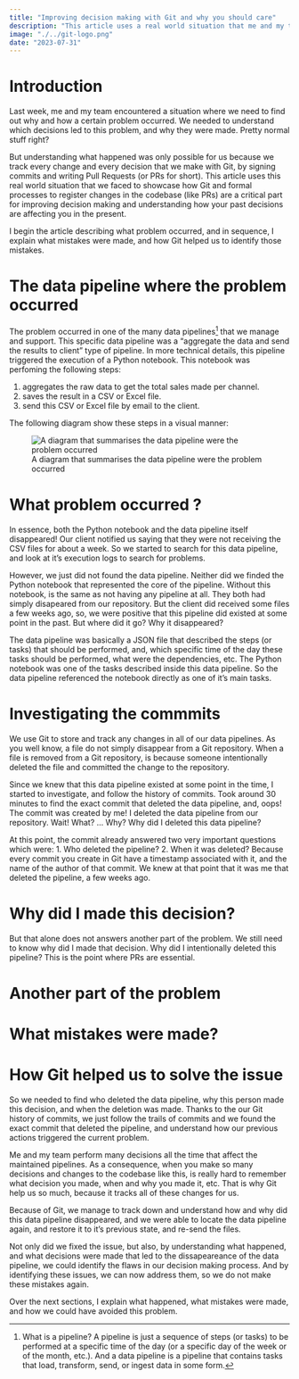 ```yaml
---
title: "Improving decision making with Git and why you should care"
description: "This article uses a real world situation that me and my team encountered to show how you can improve decision making in your team by tracking the decisions you make with Git"
image: "./../git-logo.png"
date: "2023-07-31"
---
```


# Introduction

Last week, me and my team encountered a situation where we need to find out why and how
a certain problem occurred. We needed to understand which decisions led
to this problem, and why they were made. Pretty normal stuff right?

But understanding what happened was only possible for us because we track every change and every decision that we make with Git,
by signing commits and writing Pull Requests (or PRs for short). This article uses this real world situation that we faced
to showcase how Git and formal processes to register changes in the codebase (like PRs) are a critical part for
improving decision making and understanding how your past decisions are affecting you in the present.

I begin the article describing what problem occurred, and in sequence, I explain what mistakes were made, and how Git helped
us to identify those mistakes.

# The data pipeline where the problem occurred

The problem occurred in one of the many data pipelines[^what-is-pipelines] that we manage and support. This specific data pipeline was a
"aggregate the data and send the results to client" type of pipeline. In more technical details, this pipeline
triggered the execution of a Python notebook. This notebook was perfoming the following steps:


[^what-is-pipelines]: What is a pipeline? A pipeline is just a sequence of steps (or tasks)
to be performed at a specific time of the day (or a specific day of the week or of the month, etc.).
And a data pipeline is a pipeline that contains tasks that load, transform, send, or ingest data in some form.


1. aggregates the raw data to get the total sales made per channel.
2. saves the result in a CSV or Excel file.
3. send this CSV or Excel file by email to the client.

The following diagram show these steps in a visual manner: 

![A diagram that summarises the data pipeline were the problem occurred](./../diagrams-en.png)


# What problem occurred ?

In essence, both the Python notebook and the data pipeline itself disappeared! Our client notified us saying that they were not receiving the CSV files for about a week.
So we started to search for this data pipeline, and look at it's execution logs to search for problems.

However, we just did not found the data pipeline. Neither did we finded the Python notebook that represented the core of the pipeline.
Without this notebook, is the same as not having any pipeline at all. They both had simply disapeared from our repository.
But the client did received some files a few weeks ago, so,
we were positive that this pipeline did existed at some point in the past. But where did it go? Why it disappeared?

The data pipeline was basically a JSON file that described the steps (or tasks) that should be performed, and, which specific time of the day these tasks
should be performed, what were the dependencies, etc. The Python notebook was one of the tasks described inside this data pipeline. So the data pipeline
referenced the notebook directly as one of it's main tasks.


# Investigating the commmits

We use Git to store and track any changes in all of our data pipelines. As you well know, a file
do not simply disappear from a Git repository. When a file is removed from a Git repository, 
is because someone intentionally deleted the file and committed the change to the repository.

Since we knew that this data pipeline existed at some point in the time, I started to investigate,
and follow the history of commits. Took around 30 minutes to find the exact commit that deleted the
data pipeline, and, oops! The commit was created by me! I deleted the data pipeline from our
repository. Wait! What? ... Why? Why did I deleted this data pipeline?

At this point, the commit already answered
two very important questions which were: 1. Who deleted the pipeline? 2. When it was deleted?
Because every commit you create in Git have a timestamp associated with it, and the name of the author of
that commit. We knew at that point that it was me that deleted the pipeline, a few weeks ago.



# Why did I made this decision?

But that alone does not answers another part of the problem. We still need to know why did I made that decision.
Why did I intentionally deleted this pipeline? This is the point where PRs are essential.


<!--
In essence, a Pull Request (or PR) is a **proposal** to perform a `git merge` operation. 
In other words, you create a PR when you want to merge the changes you made in a branch into another branch
(most of the times the main branch). The "proposal" aspect of a PR means that it needs be approved to be effectively performed.

A PR is not a feature from
Git. It is actually a standard feature from most Git service providers. So you create a PR inside a Git services platform such as GitHub,
GitLab and Azure DevOps, and not inside Git itself.
If you are not familiar with PRs, the [GitHub documentation has an excellent article about it](<https://docs.github.com/en/pull-requests/collaborating-with-pull-requests/proposing-changes-to-your-work-with-pull-requests/about-pull-requests>).


This means that in a PR, other people analyse your changes, they analyse your decisions. Having this feedback (or this approval)
from another coworker is always important to develop better decision making. But also, PRs are very important source of
documentation.

Since you need approval from another person, you usually document inside the PR what changes did you made, and, why you
made some decisions along the way. This way, the approver of the PR can quickly understand these changes and the decisions involved.
-->



# Another part of the problem


# What mistakes were made?




# How Git helped us to solve the issue


So we needed to find who deleted the data pipeline, why this person made this decision, and when the deletion
was made. Thanks to the our Git history of commits, we just follow the trails of commits and we found the exact
commit that deleted the pipeline, and understand how our previous actions triggered the current problem.


Me and my team perform many decisions all the time that affect the maintained pipelines.
As a consequence, when you make so many decisions and changes to the codebase like this, is really hard to remember what decision you made, when and
why you made it, etc. That is why Git help us so much, because it tracks all of these changes for us.



Because of Git, we manage to track down and understand how and why did this data pipeline disappeared, and
we were able to locate the data pipeline again, and restore it to it's previous state,
and re-send the files.

Not only did we fixed the issue, but also, by understanding what happened, and what decisions were made
that led to the dissapeareance of the data pipeline, we could identify the flaws in our decision making process.
And by identifying these issues, we can now address them, so we do not make these mistakes again.

Over the next sections, I explain what happened, what mistakes were made, and how we could have avoided this problem.

